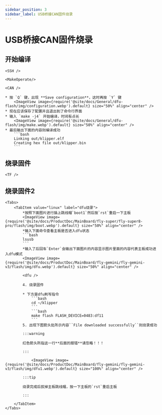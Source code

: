 ```yaml
---
sidebar_position: 3
sidebar_label: USB桥接CAN固件烧录
---
```




# USB桥接CAN固件烧录

## 开始编译

    <SSH />

    <MakeOperate/>

    <CAN />

    * 按 `Q` 键，出现 **Save configuration**，这时再按 `Y` 键
        <ImageView image={require('@site/docs/General/dfu-flash/img/configuration.webp').default} size="50%" align="center" />
    * 现在应该保存了配置并且退出到了命令行界面
    * 输入 `make -j4` 开始编译，时间有点长
        <ImageView image={require('@site/docs/General/dfu-flash/img/make.webp').default} size="50%" align="center" />
    * 最后输出下面的内容则编译成功
        ```bash
        Linking out/klipper.elf
        Creating hex file out/klipper.bin
        ```

## 烧录固件


    <TF />

## 烧录固件2
    <Tabs>
        <TabItem value="linux" label="dfu烧录">
            *按照下面图片进行插上跳线帽`boot1`然后按`rst`重启一下主板
            <ImageView image={require('@site/docs/ProductDoc/MainBoard/fly-super/fly-super8-pro/flash/img/boot.webp').default} size="50%" align="center" />
            *输入下面命令查看主板是否进入dfu状态
            ```bash
            lsusb
            ```
            *输入了后回车`Enter`会输出下面图片的内容显示图片里面的内容代表主板成功进入dfu模式
            <ImageView image={require('@site/docs/ProductDoc/MainBoard/fly-gemini/fly-gemini-v3/flash/img/dfu.webp').default} size="50%" align="center" />
           
            <dfu />

            4. 烧录固件

            * 下方是dfu刷写指令
                ```bash
                cd ~/klipper
                ```
                ```bash
                make flash FLASH_DEVICE=0483:df11
                ```
            5. 出现下图箭头处所示内容``File downloaded successfully``则烧录成功

            :::warning

            红色箭头所指这一行**后面的报错**请忽略！！！

            :::

                <ImageView image={require('@site/docs/ProductDoc/MainBoard/fly-gemini/fly-gemini-v3/flash/img/dfu1.webp').default} size="100%" align="center" />

            :::tip

            烧录完成后拔掉主板跳线帽，按一下主板的`rst`重启主板

            :::

        </TabItem>
    </Tabs>